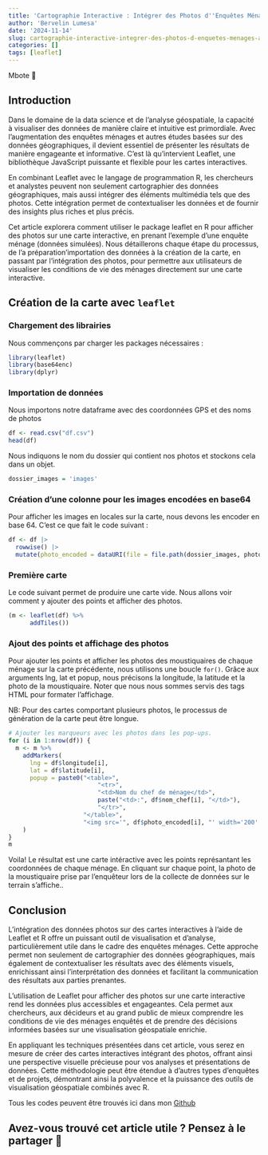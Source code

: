 ```yaml
---
title: 'Cartographie Interactive : Intégrer des Photos d''Enquêtes Ménages avec Leaflet et R'
author: 'Bervelin Lumesa'
date: '2024-11-14'
slug: cartographie-interactive-integrer-des-photos-d-enquetes-menages-avec-leaflet-et-r
categories: []
tags: [leaflet]
---
```


Mbote 👋 

## Introduction

Dans le domaine de la data science et de l'analyse géospatiale, la capacité à visualiser des données de manière claire et intuitive est primordiale. Avec l'augmentation des enquêtes ménages et autres études basées sur des données géographiques, il devient essentiel de présenter les résultats de manière engageante et informative. C'est là qu'intervient Leaflet, une bibliothèque JavaScript puissante et flexible pour les cartes interactives.

En combinant Leaflet avec le langage de programmation R, les chercheurs et analystes peuvent non seulement cartographier des données géographiques, mais aussi intégrer des éléments multimédia tels que des photos. Cette intégration permet de contextualiser les données et de fournir des insights plus riches et plus précis.

Cet article explorera comment utiliser le package leaflet en R pour afficher des photos sur une carte interactive, en prenant l'exemple d'une enquête ménage (données simulées). Nous détaillerons chaque étape du processus, de l'a préparation'importation des données à la création de la carte, en passant par l'intégration des photos, pour permettre aux utilisateurs de visualiser les conditions de vie des ménages directement sur une carte interactive.


## Création de la carte avec `leaflet`

### Chargement des librairies

Nous commençons par charger les packages nécessaires :

```r
library(leaflet)
library(base64enc)
library(dplyr)
```


### Importation de données

Nous importons notre dataframe avec des coordonnées GPS et des noms de photos

```r
df <- read.csv("df.csv")
head(df)
```


Nous indiquons le nom du dossier qui contient nos photos et stockons cela dans un objet.

```r
dossier_images = 'images'
```


### Création d'une colonne pour les images encodées en base64

Pour afficher les images en locales sur la carte, nous devons les encoder en base 64. C'est ce que fait le code suivant :

```r
df <- df |> 
  rowwise() |>
  mutate(photo_encoded = dataURI(file = file.path(dossier_images, photo_mild), mime = "image/png"))
```

### Première carte 

Le code suivant permet de produire une carte vide. Nous allons voir comment y ajouter des points et afficher des photos.

```r
(m <- leaflet(df) %>%
      addTiles())
```


### Ajout des points et affichage des photos

Pour ajouter les points et afficher les photos des moustiquaires de chaque ménage sur la carte précédente, nous utilisons une boucle `for()`. Grâce aux arguments lng, lat et popup, nous précisons la longitude, la latitude et la photo de la moustiquaire. Noter que nous nous sommes servis des tags HTML pour formater l'affichage. 

NB: Pour des cartes comportant plusieurs photos, le processus de génération de la carte peut être longue.

```r
# Ajouter les marqueurs avec les photos dans les pop-ups.
for (i in 1:nrow(df)) {
  m <- m %>%
    addMarkers(
      lng = df$longitude[i],
      lat = df$latitude[i],
      popup = paste0("<table>",
                         "<tr>",
                         "<td>Nom du chef de ménage</td>",
                         paste("<td>:", df$nom_chef[i], "</td>"),
                         "</tr>",
                     "</table>",
                     "<img src='", df$photo_encoded[i], "' width='200' height='150'>")
    )
}
m
```

Voila! Le résultat est une carte intéractive avec les points représantant les coordonnées de chaque ménage. En cliquant sur chaque point, la photo de la moustiquaire prise par l'enquêteur lors de la collecte de données sur le terrain s'affiche..


## Conclusion

L'intégration des données photos sur des cartes interactives à l'aide de Leaflet et R offre un puissant outil de visualisation et d'analyse, particulièrement utile dans le cadre des enquêtes ménages. Cette approche permet non seulement de cartographier des données géographiques, mais également de contextualiser les résultats avec des éléments visuels, enrichissant ainsi l'interprétation des données et facilitant la communication des résultats aux parties prenantes.

L'utilisation de Leaflet pour afficher des photos sur une carte interactive rend les données plus accessibles et engageantes. Cela permet aux chercheurs, aux décideurs et au grand public de mieux comprendre les conditions de vie des ménages enquêtés et de prendre des décisions informées basées sur une visualisation géospatiale enrichie.

En appliquant les techniques présentées dans cet article, vous serez en mesure de créer des cartes interactives intégrant des photos, offrant ainsi une perspective visuelle précieuse pour vos analyses et présentations de données. Cette méthodologie peut être étendue à d'autres types d'enquêtes et de projets, démontrant ainsi la polyvalence et la puissance des outils de visualisation géospatiale combinés avec R.

Tous les codes peuvent être trouvés ici dans mon [Github](https://github.com/bervelin-lumesa/r-blog-articles/tree/main/carte_leaflet_avec_photo)  


## Avez-vous trouvé cet article utile ? Pensez à le partager 🙌